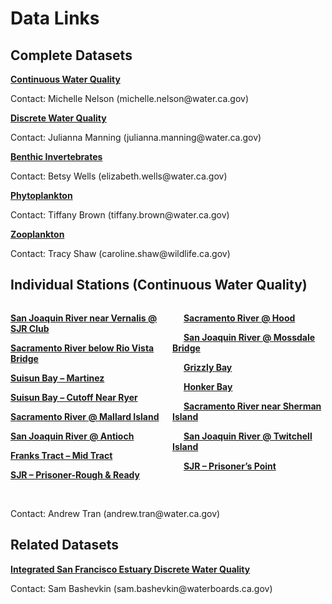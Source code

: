 # Data Links {#data-links}

## Complete Datasets {.unlisted .unnumbered}
[**Continuous Water Quality**](`r get_edi_url(1177)`)

Contact: Michelle Nelson (michelle.nelson@water.ca.gov)

[**Discrete Water Quality**](`r get_edi_url(458)`)

Contact: Julianna Manning (julianna.manning@water.ca.gov)

[**Benthic Invertebrates**](`r get_edi_url(1036)`)

Contact: Betsy Wells (elizabeth.wells@water.ca.gov)

[**Phytoplankton**](`r get_edi_url(1320)`)

Contact: Tiffany Brown (tiffany.brown@water.ca.gov)

[**Zooplankton**](`r get_edi_url(522)`)

Contact:  Tracy Shaw (caroline.shaw@wildlife.ca.gov)

## Individual Stations (Continuous Water Quality) {.unlisted .unnumbered}
:::: {style="display: flex;"}

::: {}
[**San Joaquin River near Vernalis @ SJR Club**](https://cdec.water.ca.gov/dynamicapp/QueryF?s=SJR)  

[**Sacramento River below Rio Vista Bridge**](https://cdec.water.ca.gov/dynamicapp/QueryF?s=RVB)

[**Suisun Bay – Martinez**](https://cdec.water.ca.gov/dynamicapp/QueryF?s=MRZ)

[**Suisun Bay – Cutoff Near Ryer**](https://cdec.water.ca.gov/dynamicapp/QueryF?s=RYC)

[**Sacramento River @ Mallard Island**](https://cdec.water.ca.gov/dynamicapp/QueryF?s=MAL)

[**San Joaquin River @ Antioch**](https://cdec.water.ca.gov/dynamicapp/QueryF?s=ANH)

[**Franks Tract – Mid Tract**](https://cdec.water.ca.gov/dynamicapp/QueryF?s=FRK)

[**SJR – Prisoner-Rough & Ready**](https://cdec.water.ca.gov/dynamicapp/QueryF?s=RRI) 
:::

::: {}
&emsp;&nbsp;[**Sacramento River @ Hood**](https://cdec.water.ca.gov/dynamicapp/QueryF?s=SRH)

&emsp;&nbsp;[**San Joaquin River @ Mossdale Bridge**](https://cdec.water.ca.gov/dynamicapp/QueryF?s=MSD)

&emsp;&nbsp;[**Grizzly Bay**](https://cdec.water.ca.gov/dynamicapp/QueryF?s=GZL)

&emsp;&nbsp;[**Honker Bay**](https://cdec.water.ca.gov/dynamicapp/QueryF?s=HON)

&emsp;&nbsp;[**Sacramento River near Sherman Island**](https://cdec.water.ca.gov/dynamicapp/QueryF?s=SSI)

&emsp;&nbsp;[**San Joaquin River @ Twitchell Island**](https://cdec.water.ca.gov/dynamicapp/QueryF?s=TWI)

&emsp;&nbsp;[**SJR – Prisoner's Point**](https://cdec.water.ca.gov/dynamicapp/QueryF?s=PPT)
:::

::::
<br>
Contact: Andrew Tran (andrew.tran@water.ca.gov)

## Related Datasets {.unlisted .unnumbered}
[**Integrated San Francisco Estuary Discrete Water Quality**](`r get_edi_url(731)`)

Contact: Sam Bashevkin (sam.bashevkin@waterboards.ca.gov)
